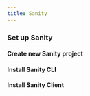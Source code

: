 ```yaml
---
title: Sanity
---
```


### Set up Sanity

#### Create new Sanity project

#### Install Sanity CLI

#### Install Sanity Client

